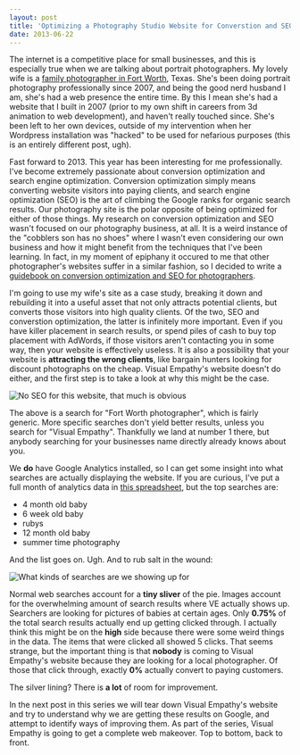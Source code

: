 ```yaml
---
layout: post
title: 'Optimizing a Photography Studio Website for Converstion and SEO: The Analysis'
date: 2013-06-22
---
```


The internet is a competitive place for small businesses, and this is especially
true when we are talking about portrait photographers. My lovely wife is a
[family photographer in Fort Worth](https://visualempathy.com), Texas. She's been
doing portrait photography professionally since 2007, and being the good nerd
husband I am, she's had a web presence the entire time. By this I mean she's had
a website that I built in 2007 (prior to my own shift in careers from 3d
animation to web development), and haven't really touched since. She's been
left to her own devices, outside of my intervention when her Wordpress
installation was "hacked" to be used for nefarious purposes (this is an entirely
different post, ugh).

Fast forward to 2013. This year has been interesting for me professionally. I've
become extremely passionate about conversion optimization and search engine
optimization. Conversion optimization simply means converting website visitors
into paying clients, and search engine optimization (SEO) is the art of climbing
the Google ranks for organic search results. Our photography site is the polar
opposite of being optimized for either of those things.
My research on conversion optimization and SEO wasn't focused on our photography
business, at all. It is a weird instance of the "cobblers son has no shoes"
where I wasn't even considering our own business and how it might benefit from
the techniques that I've been learning. In fact, in my moment of epiphany it
occured to me that other photographer's websites suffer in a similar fashion, so
I decided to write a [guidebook on conversion optimization and SEO for
photographers](https://studioigniter.com).

I'm going to use my wife's site as a case study, breaking it down and rebuilding
it into a useful asset that not only attracts potential clients, but converts
those visitors into high quality clients. Of the two, SEO and converstion
optimization, the latter is infinitely more important. Even if you have killer
placement in search results, or spend piles of cash to buy top placement with
AdWords, if those visitors aren't contacting you in some way, then your website
is effectively useless. It is also a possibility that your website is
**attracting the wrong clients**, like bargain hunters looking for discount
photographs on the cheap. Visual Empathy's website doesn't do either, and the
first step is to take a look at why this might be the case.

![No SEO for this website, that much is
obvious](https://res.cloudinary.com/joelhooks-com/image/upload/v1646023534/images/search_fort_worth_photographer.png)

The above is a search for "Fort Worth photographer", which is fairly generic.
More specific searches don't yield better results, unless you search for "Visual
Empathy". Thankfully we land at number 1 there, but anybody searching for your
businesses name directly already knows about you.

We **do** have Google Analytics installed, so I can get some insight into what
searches are actually displaying the website. If you are curious, I've put a
full month of analytics data in [this
spreadsheet](https://docs.google.com/spreadsheet/ccc?key=0AhmOjcD8YdT6dHQtS29vSW8tb1Bwb1hBd3AzZHM4LUE&usp=sharing),
but the top searches are:

- 4 month old baby
- 6 week old baby
- rubys
- 12 month old baby
- summer time photography

And the list goes on. Ugh. And to rub salt in the wound:

![What kinds of searches are we showing up
for](https://docs.google.com/spreadsheet/oimg?key=0AhmOjcD8YdT6dHQtS29vSW8tb1Bwb1hBd3AzZHM4LUE&oid=3&zx=lohft0ss9c73)

Normal web searches account for a **tiny sliver** of the pie. Images account for
the overwhelming amount of search results where VE actually shows up.
Searchers are looking for pictures of babies at certain ages. Only **0.75%** of the
total search results actually end up getting clicked through. I actually think
this might be on the **high** side because there were some weird things in the
data. The items that were clicked all showed 5 clicks. That seems strange, but
the important thing is that **nobody** is coming to Visual Empathy's website
because they are looking for a local photographer. Of those that
click through, exactly **0%** actually convert to paying customers.

The silver lining? There is **a lot** of room for improvement.

In the next post in this series we will tear down Visual Empathy's website and
try to understand why we are getting these results on Google, and attempt to
identify ways of improving them. As part of the series, Visual Empathy is going
to get a complete web makeover. Top to bottom, back to front.
